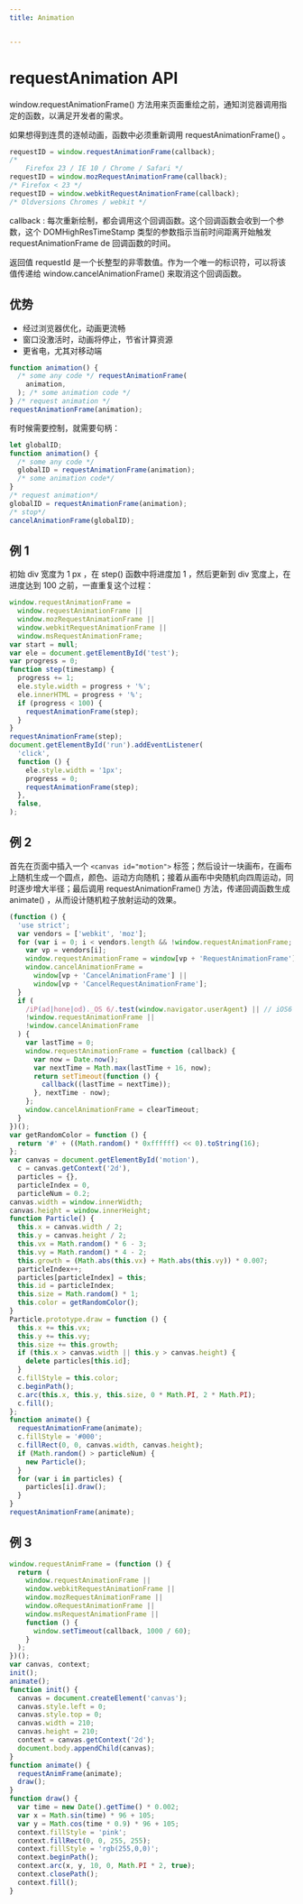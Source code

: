 ```yaml
---
title: Animation


---
```


# requestAnimation API

window.requestAnimationFrame() 方法用来页面重绘之前，通知浏览器调用指定的函数，以满足开发者的需求。

如果想得到连贯的逐帧动画，函数中必须重新调用 requestAnimationFrame() 。

```js
requestID = window.requestAnimationFrame(callback);
/*
    Firefox 23 / IE 10 / Chrome / Safari */
requestID = window.mozRequestAnimationFrame(callback);
/* Firefox < 23 */
requestID = window.webkitRequestAnimationFrame(callback);
/* Oldversions Chromes / webkit */
```

callback : 每次重新绘制，都会调用这个回调函数。这个回调函数会收到一个参数，这个 DOMHighResTimeStamp 类型的参数指示当前时间距离开始触发 requestAnimationFrame de
回调函数的时间。

返回值 requestId 是一个长整型的非零数值。作为一个唯一的标识符，可以将该值传递给 window.cancelAnimationFrame() 来取消这个回调函数。

## 优势

- 经过浏览器优化，动画更流畅
- 窗口没激活时，动画将停止，节省计算资源
- 更省电，尤其对移动端

```js
function animation() {
  /* some any code */ requestAnimationFrame(
    animation,
  ); /* some animation code */
} /* request animation */
requestAnimationFrame(animation);
```

有时候需要控制，就需要句柄：

```js
let globalID;
function animation() {
  /* some any code */
  globalID = requestAnimationFrame(animation);
  /* some animation code*/
}
/* request animation*/
globalID = requestAnimationFrame(animation);
/* stop*/
cancelAnimationFrame(globalID);
```

## 例 1

初始 div 宽度为 1 px ，在 step() 函数中将进度加 1 ，然后更新到 div 宽度上，在进度达到 100 之前，一直重复这个过程：

```js
window.requestAnimationFrame =
  window.requestAnimationFrame ||
  window.mozRequestAnimationFrame ||
  window.webkitRequestAnimationFrame ||
  window.msRequestAnimationFrame;
var start = null;
var ele = document.getElementById('test');
var progress = 0;
function step(timestamp) {
  progress += 1;
  ele.style.width = progress + '%';
  ele.innerHTML = progress + '%';
  if (progress < 100) {
    requestAnimationFrame(step);
  }
}
requestAnimationFrame(step);
document.getElementById('run').addEventListener(
  'click',
  function () {
    ele.style.width = '1px';
    progress = 0;
    requestAnimationFrame(step);
  },
  false,
);
```

## 例 2

首先在页面中插入一个 `<canvas id="motion">` 标签；然后设计一块画布，在画布上随机生成一个圆点，颜色、运动方向随机；接着从画布中央随机向四周运动，同时逐步增大半径；最后调用
requestAnimationFrame() 方法，传递回调函数生成 animate() ，从而设计随机粒子放射运动的效果。

```js
(function () {
  'use strict';
  var vendors = ['webkit', 'moz'];
  for (var i = 0; i < vendors.length && !window.requestAnimationFrame; ++i) {
    var vp = vendors[i];
    window.requestAnimationFrame = window[vp + 'RequestAnimationFrame'];
    window.cancelAnimationFrame =
      window[vp + 'CancelAnimationFrame'] ||
      window[vp + 'CancelRequestAnimationFrame'];
  }
  if (
    /iP(ad|hone|od)._OS 6/.test(window.navigator.userAgent) || // iOS6 is buggy
    !window.requestAnimationFrame ||
    !window.cancelAnimationFrame
  ) {
    var lastTime = 0;
    window.requestAnimationFrame = function (callback) {
      var now = Date.now();
      var nextTime = Math.max(lastTime + 16, now);
      return setTimeout(function () {
        callback((lastTime = nextTime));
      }, nextTime - now);
    };
    window.cancelAnimationFrame = clearTimeout;
  }
})();
var getRandomColor = function () {
  return '#' + ((Math.random() * 0xffffff) << 0).toString(16);
};
var canvas = document.getElementById('motion'),
  c = canvas.getContext('2d'),
  particles = {},
  particleIndex = 0,
  particleNum = 0.2;
canvas.width = window.innerWidth;
canvas.height = window.innerHeight;
function Particle() {
  this.x = canvas.width / 2;
  this.y = canvas.height / 2;
  this.vx = Math.random() * 6 - 3;
  this.vy = Math.random() * 4 - 2;
  this.growth = (Math.abs(this.vx) + Math.abs(this.vy)) * 0.007;
  particleIndex++;
  particles[particleIndex] = this;
  this.id = particleIndex;
  this.size = Math.random() * 1;
  this.color = getRandomColor();
}
Particle.prototype.draw = function () {
  this.x += this.vx;
  this.y += this.vy;
  this.size += this.growth;
  if (this.x > canvas.width || this.y > canvas.height) {
    delete particles[this.id];
  }
  c.fillStyle = this.color;
  c.beginPath();
  c.arc(this.x, this.y, this.size, 0 * Math.PI, 2 * Math.PI);
  c.fill();
};
function animate() {
  requestAnimationFrame(animate);
  c.fillStyle = '#000';
  c.fillRect(0, 0, canvas.width, canvas.height);
  if (Math.random() > particleNum) {
    new Particle();
  }
  for (var i in particles) {
    particles[i].draw();
  }
}
requestAnimationFrame(animate);
```

## 例 3

```js
window.requestAnimFrame = (function () {
  return (
    window.requestAnimationFrame ||
    window.webkitRequestAnimationFrame ||
    window.mozRequestAnimationFrame ||
    window.oRequestAnimationFrame ||
    window.msRequestAnimationFrame ||
    function () {
      window.setTimeout(callback, 1000 / 60);
    }
  );
})();
var canvas, context;
init();
animate();
function init() {
  canvas = document.createElement('canvas');
  canvas.style.left = 0;
  canvas.style.top = 0;
  canvas.width = 210;
  canvas.height = 210;
  context = canvas.getContext('2d');
  document.body.appendChild(canvas);
}
function animate() {
  requestAnimFrame(animate);
  draw();
}
function draw() {
  var time = new Date().getTime() * 0.002;
  var x = Math.sin(time) * 96 + 105;
  var y = Math.cos(time * 0.9) * 96 + 105;
  context.fillStyle = 'pink';
  context.fillRect(0, 0, 255, 255);
  context.fillStyle = 'rgb(255,0,0)';
  context.beginPath();
  context.arc(x, y, 10, 0, Math.PI * 2, true);
  context.closePath();
  context.fill();
}
```

            